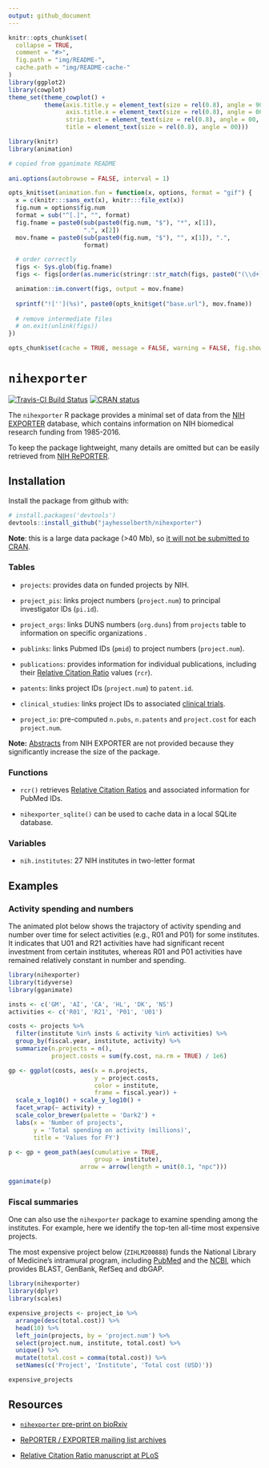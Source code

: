 ```yaml
---
output: github_document
---
```


```r
knitr::opts_chunk$set(
  collapse = TRUE,
  comment = "#>",
  fig.path = "img/README-",
  cache.path = "img/README-cache-"
)
library(ggplot2)
library(cowplot)
theme_set(theme_cowplot() +
          theme(axis.title.y = element_text(size = rel(0.8), angle = 90),
                axis.title.x = element_text(size = rel(0.8), angle = 00),
                strip.text = element_text(size = rel(0.8), angle = 00, lineheight = 0.5),
                title = element_text(size = rel(0.8), angle = 00)))
```

```r
library(knitr)
library(animation)

# copied from gganimate README
 
ani.options(autobrowse = FALSE, interval = 1)

opts_knit$set(animation.fun = function(x, options, format = "gif") {
  x = c(knitr:::sans_ext(x), knitr:::file_ext(x))
  fig.num = options$fig.num
  format = sub("^[.]", "", format)
  fig.fname = paste0(sub(paste0(fig.num, "$"), "*", x[1]), 
                     ".", x[2])
  mov.fname = paste0(sub(paste0(fig.num, "$"), "", x[1]), ".", 
                     format)

  # order correctly
  figs <- Sys.glob(fig.fname)
  figs <- figs[order(as.numeric(stringr::str_match(figs, paste0("(\\d+)\\.", x[2]))[, 2]))]

  animation::im.convert(figs, output = mov.fname)
  
  sprintf("![''](%s)", paste0(opts_knit$get("base.url"), mov.fname))
  
  # remove intermediate files
  # on.exit(unlink(figs))
})

opts_chunk$set(cache = TRUE, message = FALSE, warning = FALSE, fig.show = "animate")
```

# `nihexporter`

[![Travis-CI Build Status](https://travis-ci.org/jayhesselberth/nihexporter.png?branch=master)](https://travis-ci.org/jayhesselberth/nihexporter) [![CRAN status](https://www.r-pkg.org/badges/version/nihexporter)](https://www.r-pkg.org/badges/version/nihexporter)

The `nihexporter` R package provides a minimal set of data from the [NIH EXPORTER](http://exporter.nih.gov/default.aspx) database, which contains information on NIH biomedical research funding from 1985-2016.

To keep the package lightweight, many details are omitted but can be easily retrieved from [NIH RePORTER](https://projectreporter.nih.gov/).

## Installation

Install the package from github with:
  
```r
# install.packages('devtools')
devtools::install_github("jayhesselberth/nihexporter")
```

**Note**: this is a large data package (>40 Mb), so [it will not be submitted to CRAN](http://thecoatlessprofessor.com/programming/size-and-limitations-of-packages-on-cran/).

### Tables

* `projects`: provides data on funded projects by NIH.

* `project_pis`: links project numbers (`project.num`) to principal investigator IDs (`pi.id`).

* `project_orgs`: links DUNS numbers (`org.duns`) from `projects` table to information on specific organizations .

* `publinks`: links Pubmed IDs (`pmid`) to project numbers (`project.num`).

* `publications`: provides information for individual publications, including their [Relative Citation Ratio](https://icite.od.nih.gov) values (`rcr`). 

* `patents`: links project IDs (`project.num`) to `patent.id`.

* `clinical_studies`: links project IDs to associated [clinical trials](https://clinicaltrials.gov/).

* `project_io`: pre-computed `n.pubs`, `n.patents` and `project.cost` for each `project.num`.

**Note:** [Abstracts](https://exporter.nih.gov/ExPORTER_Catalog.aspx?sid=0&index=1) from NIH EXPORTER are not provided because they significantly increase the size of the package.

### Functions

* `rcr()` retrieves [Relative Citation Ratios](https://icite.od.nih.gov/) and associated information for PubMed IDs.

* `nihexporter_sqlite()` can be used to cache data in a local SQLite database.

### Variables

* `nih.institutes`: 27 NIH institutes in two-letter format 

## Examples

### Activity spending and numbers

The animated plot below shows the trajactory of activity spending and number over time for select activities (e.g., R01 and P01) for some institutes. It indicates that U01 and R21 activities have had significant recent investment from certain institutes, whereas R01 and P01 activities have remained relatively constant in number and spending.

```r
library(nihexporter)
library(tidyverse)
library(gganimate)

insts <- c('GM', 'AI', 'CA', 'HL', 'DK', 'NS')
activities <- c('R01', 'R21', 'P01', 'U01')

costs <- projects %>%
  filter(institute %in% insts & activity %in% activities) %>%
  group_by(fiscal.year, institute, activity) %>%
  summarize(n.projects = n(),
            project.costs = sum(fy.cost, na.rm = TRUE) / 1e6)

gp <- ggplot(costs, aes(x = n.projects,
                        y = project.costs,
                        color = institute,
                        frame = fiscal.year)) +
  scale_x_log10() + scale_y_log10() +
  facet_wrap(~ activity) +
  scale_color_brewer(palette = 'Dark2') +
  labs(x = 'Number of projects',
       y = 'Total spending on activity (millions)',
       title = 'Values for FY')

p <- gp + geom_path(aes(cumulative = TRUE,
                        group = institute),
                    arrow = arrow(length = unit(0.1, "npc")))

gganimate(p)
```

### Fiscal summaries

One can also use the `nihexporter` package to examine spending among the institutes. For example, here we identify the top-ten all-time most expensive projects.

The most expensive project below (`ZIHLM200888`) funds the National Library of Medicine's intramural program, including [PubMed](http://pubmed.com) and the [NCBI](https://www.ncbi.nlm.nih.gov/), which provides BLAST, GenBank, RefSeq and dbGAP.

```r
library(nihexporter)
library(dplyr)
library(scales)

expensive_projects <- project_io %>%
  arrange(desc(total.cost)) %>%
  head(10) %>% 
  left_join(projects, by = 'project.num') %>%
  select(project.num, institute, total.cost) %>% 
  unique() %>%
  mutate(total.cost = comma(total.cost)) %>%
  setNames(c('Project', 'Institute', 'Total cost (USD)'))

expensive_projects
```

## Resources

- [`nihexporter` pre-print on bioRxiv](http://biorxiv.org/content/early/2015/12/02/033456)

- [RePORTER / EXPORTER mailing list archives](https://list.nih.gov/cgi-bin/wa.exe?A0=NIH-REPORT-PUBLIC-L)

- [Relative Citation Ratio manuscript at PLoS](http://journals.plos.org/plosbiology/article?id=10.1371/journal.pbio.1002541)

